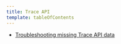 ```yaml
---
title: Trace API
template: tableOfContents
---
```


* [Troubleshooting missing Trace API data](/docs/apm/distributed-tracing/trace-api/troubleshooting-missing-trace-api-data)
